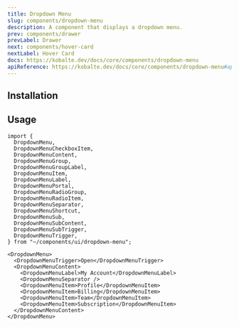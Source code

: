 ```yaml
---
title: Dropdown Menu
slug: components/dropdown-menu
description: A component that displays a dropdown menu.
prev: components/drawer
prevLabel: Drawer
next: components/hover-card
nextLabel: Hover Card
docs: https://kobalte.dev/docs/core/components/dropdown-menu
apiReference: https://kobalte.dev/docs/core/components/dropdown-menu#api-reference
---
```



<PreviewTabs demoCode={DropdownMenuDemoCode}>
    <DropdownMenuDemo client:only="solid-js" /> 
</PreviewTabs>

## Installation

<InstallationTabs name="dropdown-menu" code={DropdownMenuCode} />

## Usage

```tsx
import {
  DropdownMenu,
  DropdownMenuCheckboxItem,
  DropdownMenuContent,
  DropdownMenuGroup,
  DropdownMenuGroupLabel,
  DropdownMenuItem,
  DropdownMenuLabel,
  DropdownMenuPortal,
  DropdownMenuRadioGroup,
  DropdownMenuRadioItem,
  DropdownMenuSeparator,
  DropdownMenuShortcut,
  DropdownMenuSub,
  DropdownMenuSubContent,
  DropdownMenuSubTrigger,
  DropdownMenuTrigger,
} from "~/components/ui/dropdown-menu";
```

```tsx
<DropdownMenu>
  <DropdownMenuTrigger>Open</DropdownMenuTrigger>
  <DropdownMenuContent>
    <DropdownMenuLabel>My Account</DropdownMenuLabel>
    <DropdownMenuSeparator />
    <DropdownMenuItem>Profile</DropdownMenuItem>
    <DropdownMenuItem>Billing</DropdownMenuItem>
    <DropdownMenuItem>Team</DropdownMenuItem>
    <DropdownMenuItem>Subscription</DropdownMenuItem>
  </DropdownMenuContent>
</DropdownMenu>
```

